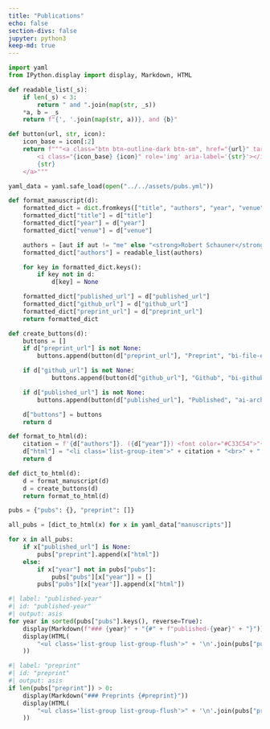 ```yaml
---
title: "Publications"
echo: false
section-divs: false
jupyter: python3
keep-md: true
---
```


```python
import yaml
from IPython.display import display, Markdown, HTML

def readable_list(_s):
    if len(_s) < 3:
        return " and ".join(map(str, _s))
    *a, b = _s
    return f"{', '.join(map(str, a))}, and {b}"

def button(url, str, icon):
    icon_base = icon[:2]
    return f"""<a class="btn btn-outline-dark btn-sm", href="{url}" target="_blank" rel="noopener noreferrer">
        <i class="{icon_base} {icon}" role='img' aria-label='{str}'></i>
        {str}
    </a>"""

yaml_data = yaml.safe_load(open("../../assets/pubs.yml"))

def format_manuscript(d):
    formatted_dict = dict.fromkeys(["title", "authors", "year", "venue", "published_url", "github_url","preprint_url", "buttons"])
    formatted_dict["title"] = d["title"]
    formatted_dict["year"] = d["year"]
    formatted_dict["venue"] = d["venue"]

    authors = [aut if aut != "me" else "<strong>Robert Schauner</strong>" for aut in d.get("authors", ["me"])]
    formatted_dict["authors"] = readable_list(authors)

    for key in formatted_dict.keys():
        if key not in d:
            d[key] = None

    formatted_dict["published_url"] = d["published_url"]
    formatted_dict["github_url"] = d["github_url"]
    formatted_dict["preprint_url"] = d["preprint_url"]
    return formatted_dict

def create_buttons(d):
    buttons = []
    if d["preprint_url"] is not None:
        buttons.append(button(d["preprint_url"], "Preprint", "bi-file-earmark-pdf"))

    if d["github_url"] is not None:
            buttons.append(button(d["github_url"], "Github", "bi-github"))

    if d["published_url"] is not None:
        buttons.append(button(d["published_url"], "Published", "ai-archive"))

    d["buttons"] = buttons
    return d

def format_to_html(d):
    citation = f'{d["authors"]}. ({d["year"]}) <font color="#C33C54">"{d["title"]}."</font>'
    d["html"] = "<li class='list-group-item'>" + citation + "<br>" + " ".join(d["buttons"]) + "</li>"
    return d

def dict_to_html(d):
    d = format_manuscript(d)
    d = create_buttons(d)
    return format_to_html(d)

pubs = {"pubs": {}, "preprint": []}

all_pubs = [dict_to_html(x) for x in yaml_data["manuscripts"]]

for x in all_pubs:
    if x["published_url"] is None:
        pubs["preprint"].append(x["html"])
    else:
        if x["year"] not in pubs["pubs"]:
            pubs["pubs"][x["year"]] = []
        pubs["pubs"][x["year"]].append(x["html"])
```



```python
#| label: "published-year"
#| id: "published-year"
#| output: asis
for year in sorted(pubs["pubs"].keys(), reverse=True):
    display(Markdown(f"### {year}" + "{#" + f"published-{year}" + "}"))
    display(HTML(
        "<ul class='list-group list-group-flush'>" + '\n'.join(pubs["pubs"][year]) + "</ul>"
    ))
```

```python
#| label: "preprint"
#| id: "preprint"
#| output: asis
if len(pubs["preprint"]) > 0:
    display(Markdown("### Preprints {#preprint}"))
    display(HTML(
        "<ul class='list-group list-group-flush'>" + '\n'.join(pubs["preprint"]) + "</ul>"
    ))

```